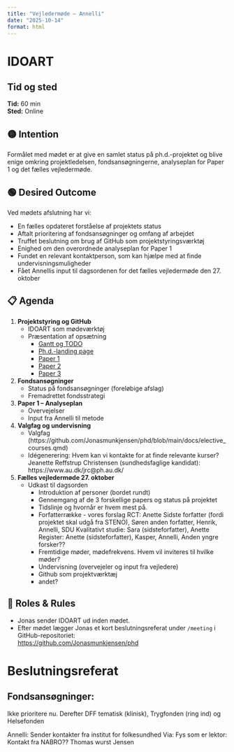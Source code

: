 ```yaml
---
title: "Vejledermøde – Annelli"
date: "2025-10-14"
format: html
---
```


# IDOART

## Tid og sted
**Tid:** 60 min  
**Sted:** Online

## 🟡 Intention
Formålet med mødet er at give en samlet status på ph.d.-projektet og blive enige omkring projektledelsen, fondsansøgningerne, analyseplan for Paper 1 og det fælles vejledermøde. 

## 🟢 Desired Outcome
Ved mødets afslutning har vi:

- En fælles opdateret forståelse af projektets status
- Aftalt prioritering af fondsansøgninger og omfang af arbejdet  
- Truffet beslutning om brug af GitHub som projektstyringsværktøj  
- Enighed om den overordnede analyseplan for Paper 1  
- Fundet en relevant kontaktperson, som kan hjælpe med at finde undervisningsmuligheder 
- Fået Annellis input til dagsordenen for det fælles vejledermøde den 27. oktober

## 📋 Agenda

1. **Projektstyring og GitHub**
   - IDOART som mødeværktøj
   - Præsentation af opsætning
     - [Gantt og TODO](https://github.com/users/Jonasmunkjensen/projects/2)
     - [Ph.d.-landing page](https://github.com/Jonasmunkjensen/phd)  
     - [Paper 1](https://github.com/Jonasmunkjensen/paper1)  
     - [Paper 2](https://github.com/Jonasmunkjensen/paper2)  
     - [Paper 3](https://github.com/Jonasmunkjensen/paper3)

2. **Fondsansøgninger** 
   - Status på fondsansøgninger (foreløbige afslag)   
   - Fremadrettet fondsstrategi

4. **Paper 1 – Analyseplan**
   - Overvejelser  
   - Input fra Annelli til metode

5. **Valgfag og undervisning**  
   - Valgfag (https://github.com/Jonasmunkjensen/phd/blob/main/docs/elective_courses.qmd)
   - Idégenerering: Hvem kan vi kontakte for at finde relevante kurser? Jeanette Reffstrup Christensen (sundhedsfaglige kandidat):                  https://www.au.dk/jrc@ph.au.dk/

6. **Fælles vejledermøde 27. oktober** 
   - Udkast til dagsorden  
        - Introduktion af personer (bordet rundt)
        - Gennemgang af de 3 forskellige papers og status på projektet 
        - Tidslinje og hvornår er hvem mest på.
        - Forfatterrække - vores forslag
            RCT: Anette Sidste forfatter (fordi projektet skal udgå fra STENO), Søren anden forfatter, Henrik, Annelli, SDU
            Kvalitativt studie: Sara (sidsteforfatter), Anette
            Register: Anette (sidsteforfatter), Kasper, Annelli, Anden yngre forsker?? 
        - Fremtidige møder, mødefrekvens. Hvem vil inviteres til hvilke møder? 
        - Undervisning (overvejeler og input fra vejledere)
        - Github som projektværktæj
        - andet?

## 👤 Roles & Rules
- Jonas sender IDOART ud inden mødet.  
- Efter mødet lægger Jonas et kort beslutningsreferat under `/meeting` i GitHub-repositoriet:  
  [https://github.com/Jonasmunkjensen/phd](https://github.com/Jonasmunkjensen/phd)


# Beslutningsreferat

## Fondsansøgninger:
Ikke prioritere nu. Derefter DFF tematisk (klinisk), Trygfonden (ring ind) og Helsefonden

Annelli:
Sender kontakter fra institut for folkesundhed
Via: 
Fys som er lektor: Kontakt fra NABRO?? 
Thomas wurst Jensen

